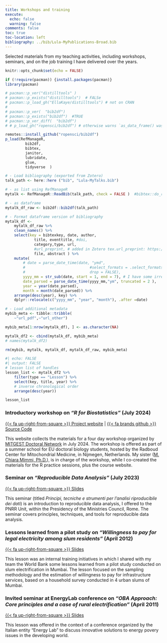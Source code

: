 ```yaml
---
title: Workshops and training
execute:
  echo: false
  warning: false
comments: false
toc: true
toc-location: left
bibliography: ../bib/Lula-MyPublications-Broad.bib
---
```


Selected materials from my teaching activities, including workshops, seminars, and on the job training I have delivered over the years.

 
<!-- # [setup] -->
 
```r

knitr::opts_chunk$set(echo = FALSE)

if (!require(pacman)) {install.packages(pacman)} 
library(pacman)

# pacman::p_ver("distilltools" )
# pacman::p_exists("distilltools")  # FALSe
# pacman::p_load_gh("EllaKaye/distilltools") # not on CRAN
# 
# pacman::p_ver(  "bib2df")
# pacman::p_exists("bib2df")  #TRUE
# pacman::p_ver_diff(  "bib2df")
# # p_load_gh("ropensci/bib2df") # otherwise warns `as_data_frame() was deprecated in tibble 2.0.0.`

remotes::install_github("ropensci/bib2df")
p_load(RefManageR,
		 bib2df,
		 bibtex,
		 janitor,
		 lubridate,
		 glue,
		 tidyverse	)

```

<!-- 1.B LOAD & CLEAN ZOTERO'S Lula-MyTalks.bib -->

```r
# - Load bibliography (exported from Zotero)
talk_path <- here::here ("bib", "Lula-MyTalks.bib")

# - as list using RefManageR
mytalk <- RefManageR::ReadBib(talk_path, check = FALSE )  #bibtex::do_read_bib(file = talk_path, encoding = "unknown", srcfile)

# - as dataframe
mytalk_df_raw <- bib2df::bib2df(talk_path)  

# - Format dataframe version of bibliography
mytalk_df <-
	mytalk_df_raw %>%
	clean_names() %>%
	select(key = bibtexkey, date, author, 
			 title, eventtitle, #doi, 
			 category,type, url, 
			 #url_preprint, # added in Zotero tex.url_preprint: https://...
			 file, abstract ) %>%
	mutate(
		# date = parse_date_time(date, "ymd",
		# 							  #select_formats = .select_formats
		# 							  drop = FALSE),
		yyyy_mm = str_sub(date, start = 1, end = 7), # I have some irregularities in format  
		date_parsed = parse_date_time(yyyy_mm,"ym", truncated = 2 ),
		year = year(date_parsed), 
		month = month(date_parsed)) %>%
	arrange(desc(year), key) %>% 
	dplyr::relocate(c("yyyy_mm", "year", "month"), .after =date)

# - Load additional metadata
mybib_meta <- tibble::tribble( 
	~"url_pdf",~"url_other") 

mybib_meta[1:nrow(mytalk_df), ] <- as.character(NA)

mytalk_df2 <- cbind(mytalk_df, mybib_meta)
# names(mytalk_df2)
```


```r
rm(mybib, mytalk, mytalk_df, mytalk_df_raw, mybib_meta)
```

<!-- 2.B (Talks) Distribute **url** column to right columns (which will have the names of icons later) -->
```r
#| echo: FALSE
#| output: FALSE
# lesson list of handles
lesson_list <- mytalk_df2 %>% 
	filter(type == "Lesson") %>%
	select(key, title, year) %>% 
	# inverse chronological order
	arrange(desc(year)) 

lesson_list
```


### Introductory workshop on *"R for Biostatistics"* (July 2024)

[{{< fa up-right-from-square >}} Project website](https://R4biostats.com) \| [{{< fa brands github >}} Source Code](https://github.com/Lulliter/R4biostats)

This website collects the materials for a four day workshop organized by [MITGEST Doctoral Network](https://www.mitgest.eu/) in July 2024. The workshop is offered as part of a summer school for EU doctoral biology students, hosted by the Radboud Center for Mitochondrial Medicine, in Nijmegen, Netherlands. My sister ([M. Chiara Mimmi, Ph.D.](https://www.linkedin.com/in/maria-chiara-mimmi-b0aa9233/)), is in charge of the workshop, while I co-created the materials for the R practice sessions, plus the course website.  
<!-- ![](../images/banner_BIOSTATS.png) <br><br> -->

### Seminar on *"Reproducible Data Analysis"* (July 2023)

[{{< fa up-right-from-square >}} Slides](Reproducibility_Compressed.pdf)

This seminar (titled _Principi, tecniche e strumenti per l’analisi riproducibile dei dati_) is an introduction to reproducible data analysis, I offered to the PNRR Unit, within the Presidency of the Ministries Council, Rome. The seminar covers principles, techniques, and tools for reproducible data analysis.

### Lessons learned from a pilot study on *"Willingness to pay for legal electricity among slum residents"* (April 2012)

[{{< fa up-right-from-square >}} Slides](Mumbai.pdf)

This lesson was an internal training initiatives in which I shared with my team the World Bank some lessons learned from a pilot study conducted on slum electrification in Mumbai. The lesson focused on the sampling methodology and the estimation of willingness to pay for infrastructure services, based on a household survey conducted in 4 urban slums of Mumbai.


### Invited seminar at EnergyLab conference on *"OBA Approach: Core principles and a case of rural electrification"* (April 2011)

[{{< fa up-right-from-square >}} Slides](Present_OBA-Milan_2011.pdf)

This lesson was offered in the context of a conference organized by the Italian entity "Energy Lab" to discuss innovative solutions to energy povery issues in the developing world. 
